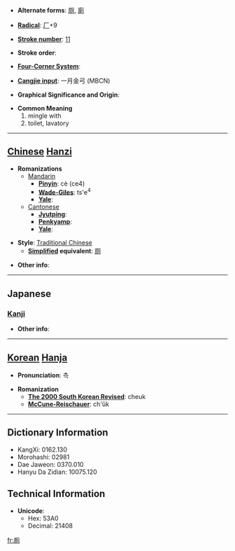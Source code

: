 * '''Alternate forms''': [[厕]], [[廁]]

* '''[[Wiktionary:Chinese radical index| Radical]]''': [[Wiktionary:Chinese radical index 厂|厂]]+9

* '''[[Wiktionary:Chinese total strokes index|Stroke number]]''': [[Wiktionary:Chinese total strokes index 11|11]]

* '''Stroke order''': 

* '''[[Wiktionary:Chinese four corner index|Four-Corner System]]''': 

* '''[[Wiktionary:Chinese Cangjie index|Cangjie input]]''': 一月金弓 (MBCN)

* '''Graphical Significance and Origin''': 

* '''Common Meaning'''
*#mingle with
*# toilet, lavatory


----

== [[Chinese]] [[Hanzi]] ==

* '''Romanizations'''
** [[Mandarin]]
*** '''[[Pinyin]]''': cè (ce4)
*** '''[[Wade-Giles]]''': ts'e<sup>4</sup>
*** '''[[Yale]]''': 
**[[Cantonese]]
***'''[[Jyutping]]''':
***'''[[Penkyamp]]''': 
***'''[[Yale]]''': 

* '''Style''': [[Traditional Chinese]] 
** '''[[Simplified Chinese|Simplified]] equivalent''': [[厕]]

* '''Other info''': 

----

==Japanese==
===[[Kanji]]===
{{kanji|on readings=[[し]] (shi)
|kun readings=[[かわや]] (kawaya)
}}

* '''Other info''':  

----

== [[Korean]] [[Hanja]] ==

* '''Pronunciation''': 측

* '''Romanization'''
** '''[[The 2000 South Korean Revised Romanization|The 2000 South Korean Revised]]''': cheuk
** '''[[McCune-Reischauer]]''': ch'ŭk

----

== Dictionary Information ==

* KangXi: 0162.130
* Morohashi: 02981
* Dae Jaweon: 0370.010
* Hanyu Da Zidian: 10075.120

== Technical Information ==

* '''Unicode''':
** Hex: 53A0
** Decimal: 21408

[[fr:厠]]